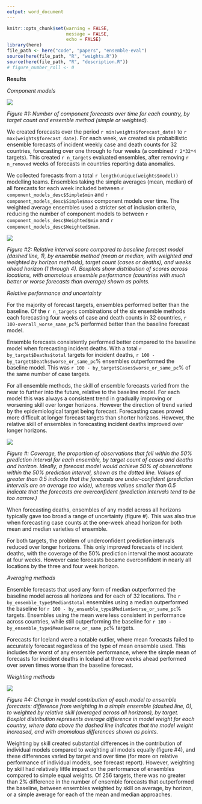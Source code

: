 ```yaml
---
output: word_document
---
```


```r
knitr::opts_chunk$set(warning = FALSE,
                      message = FALSE,
                      echo = FALSE)
library(here)
file_path <- here("code", "papers", "ensemble-eval")
source(here(file_path, "R", "weights.R"))
source(here(file_path, "R", "description.R"))
# figure_number_roll <- 0
```

**Results**

_Component models_

![](./figures/n-component-models.png)

_Figure #1: Number of component forecasts over time for each country, by target count and ensemble method (simple or weighted)._

We created forecasts over the period `r min(weights$forecast_date)` to `r max(weights$forecast_date)`. For each week, we created six probabilistic ensemble forecasts of incident weekly case and death counts for 32 countries, forecasting over one through to four weeks (a combined `r 2*32*4` targets). This created `r n_targets` evaluated ensembles, after removing `r n_removed` weeks of forecasts in countries reporting data anomalies.

We collected forecasts from a total `r length(unique(weights$model))` modelling teams. Ensembles taking the simple averages (mean, median) of all forecasts for each week included between `r component_models_desc$Simple$min` and `r component_models_desc$Simple$max` component models over time. The weighted average ensembles used a stricter set of inclusion criteria, reducing the number of component models to between `r component_models_desc$Weighted$min` and `r component_models_desc$Weighted$max`.

![](./figures/ensemble-relative-wis.png)

_Figure #2: Relative interval score compared to baseline forecast model (dashed line, 1), by ensemble method (mean or median, with weighted and weighted by horizon methods), target count (cases or deaths), and weeks ahead horizon (1 through 4). Boxplots show distribution of scores across locations, with anomalous ensemble performance (countries with much better or worse forecasts than average) shown as points._

_Relative performance and uncertainty_

For the majority of forecast targets, ensembles performed better than the baseline. Of the `r n_targets` combinations of the six ensemble methods each forecasting four weeks of case and death counts in 32 countries, `r 100-overall_worse_same_pc`% performed better than the baseline forecast model.

Ensemble forecasts consistently performed better compared to the baseline model when forecasting incident deaths. With a total `r by_target$Deaths$total` targets for incident deaths, `r 100 - by_target$Deaths$worse_or_same_pc`% ensembles outperformed the baseline model. This was `r 100 - by_target$Cases$worse_or_same_pc`% of the same number of case targets.

For all ensemble methods, the skill of ensemble forecasts varied from the near to further into the future, relative to the baseline model. For each model this was always a consistent trend in gradually improving or worsening skill over longer horizons. However the direction of trend varied by the epidemiological target being forecast. Forecasting cases proved more difficult at longer forecast targets than shorter horizons. However, the relative skill of ensembles in forecasting incident deaths improved over longer horizons.

![](./figures/ensemble-coverage.png)

_Figure \#: Coverage, the proportion of observations that fell within the 50% prediction interval for each ensemble, by target count of cases and deaths and horizon. Ideally, a forecast model would achieve 50% of observations  within the 50% prediction interval, shown as the dotted line. Values of greater than 0.5 indicate that the forecasts are under-confident (prediction intervals are on average too wide), whereas values smaller than 0.5 indicate that the forecasts are overconfident (prediction intervals tend to be too narrow.)_

When forecasting deaths, ensembles of any model across all horizons typically gave too broad a range of uncertainty (figure \#). This was also true when forecasting case counts at the one-week ahead horizon for both mean and median varieties of ensemble.

For both targets, the problem of underconfident prediction intervals reduced over longer horizons. This only improved forecasts of incident deaths, with the coverage of the 50% prediction interval the most accurate at four weeks. However case forecasts became overconfident in nearly all locations by the three and four week horizon.

_Averaging methods_

Ensemble forecasts that used any form of median outperformed the baseline model across all horizons and for each of 32 locations. The `r by_ensemble_type$Median$total` ensembles using a median outperformed the baseline for `r 100 - by_ensemble_type$Median$worse_or_same_pc`% targets. Ensembles using the mean were less consistent in performance across countries, while still outperforming the baseline for `r 100 - by_ensemble_type$Mean$worse_or_same_pc`% targets.

Forecasts for Iceland were a notable outlier, where mean forecasts failed to accurately forecast regardless of the type of mean ensemble used. This includes the worst of any ensemble performance, where the simple mean of forecasts for incident deaths in Iceland at three weeks ahead performed over seven times worse than the baseline forecast.

_Weighting methods_

![](figures/weights-simple-to-weighted.png)

_Figure #4: Change in model contribution of each model to ensemble forecasts: difference from weighting in a simple ensemble (dashed line, 0), to weighted by relative skill (averaged across all horizons), by target. Boxplot distribution represents average difference in model weight for each country, where data above the dashed line indicates that the model weight increased, and with anomalous differences shown as points._

Weighting by skill created substantial differences in the contribution of individual models compared to weighting all models equally (figure \#4), and these differences varied by target and over time (for more on relative performance of individual models, see forecast report). However, weighting by skill had relatively little impact on the performance of ensembles compared to simple equal weights. Of 256 targets, there was no greater than 2% difference in the number of ensemble forecasts that outperformed the baseline, between ensembles weighted by skill on average, by horizon, or a simple average for each of the mean and median approaches.
